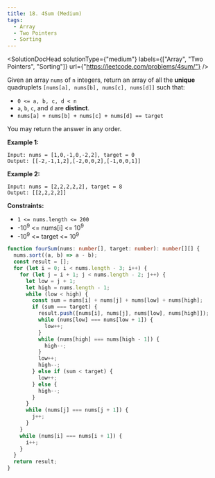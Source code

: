 ```yaml
---
title: 18. 4Sum (Medium)
tags:
  - Array
  - Two Pointers
  - Sorting
---
```



<SolutionDocHead
  solutionType={"medium"}
  labels={["Array", "Two Pointers", "Sorting"]}
  url={"https://leetcode.com/problems/4sum/"}
/>

Given an array `nums` of `n` integers, return an array of all the <b>unique</b> quadruplets `[nums[a], nums[b], nums[c], nums[d]]` such that:

- `0 <= a, b, c, d < n`
- `a`, `b`, `c`, and `d` are <b>distinct</b>.
- `nums[a] + nums[b] + nums[c] + nums[d] == target`

You may return the answer in any order.

<b>Example 1:</b>

```
Input: nums = [1,0,-1,0,-2,2], target = 0
Output: [[-2,-1,1,2],[-2,0,0,2],[-1,0,0,1]]
```

<b>Example 2:</b>

```
Input: nums = [2,2,2,2,2], target = 8
Output: [[2,2,2,2]]
```

<b>Constraints:</b>

- `1 <= nums.length <= 200`
- -10<sup>9</sup> <= nums[i] <= 10<sup>9</sup>
- -10<sup>9</sup> <= target <= 10<sup>9</sup>

```ts title=solution.ts
function fourSum(nums: number[], target: number): number[][] {
  nums.sort((a, b) => a - b);
  const result = [];
  for (let i = 0; i < nums.length - 3; i++) {
    for (let j = i + 1; j < nums.length - 2; j++) {
      let low = j + 1;
      let high = nums.length - 1;
      while (low < high) {
        const sum = nums[i] + nums[j] + nums[low] + nums[high];
        if (sum === target) {
          result.push([nums[i], nums[j], nums[low], nums[high]]);
          while (nums[low] === nums[low + 1]) {
            low++;
          }
          while (nums[high] === nums[high - 1]) {
            high--;
          }
          low++;
          high--;
        } else if (sum < target) {
          low++;
        } else {
          high--;
        }
      }
      while (nums[j] === nums[j + 1]) {
        j++;
      }
    }
    while (nums[i] === nums[i + 1]) {
      i++;
    }
  }
  return result;
}
```

